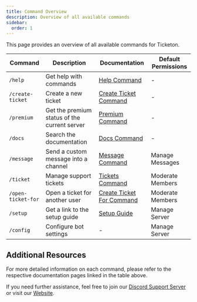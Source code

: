 ```yaml
---
title: Command Overview
description: Overview of all available commands
sidebar:
  order: 1
---
```



This page provides an overview of all available commands for Ticketon.

| Command            | Description                                  | Documentation                                            | Default Permissions |
| ------------------ | -------------------------------------------- | -------------------------------------------------------- | ------------------- |
| `/help`            | Get help with commands                       | [Help Command](/commands/help)                           | -                   |
| `/create-ticket`   | Create a new ticket                          | [Create Ticket Command](/commands/create-ticket)         | -                   |
| `/premium`         | Get the premium status of the current server | [Premium Command](/commands/premium)                     | -                   |
| `/docs`            | Search the documentation                     | [Docs Command](/commands/docs)                           | -                   |
| `/message`         | Send a custom message into a channel         | [Message Command](/commands/message)                     | Manage Messages     |
| `/ticket`          | Manage support tickets                       | [Tickets Command](/commands/tickets)                     | Moderate Members    |
| `/open-ticket-for` | Open a ticket for another user               | [Create Ticket For Command](/commands/create-ticket-for) | Moderate Members    |
| `/setup`           | Get a link to the setup guide                | [Setup Guide](/getting-started#getting-started-finally)  | Manage Server       |
| `/config`          | Configure bot settings                       | -                                                        | Manage Server       |

## Additional Resources

For more detailed information on each command, please refer to the respective documentation pages linked in the table above.

If you need further assistance, feel free to join our [Discord Support Server](https://ticketon.app/discord) or visit our [Website](https://ticketon.app).

<LinkCard
  title="Discord Support Server"
  description="Join our Discord server for support and community discussions."
  href="https://ticketon.app/discord"
  icon="discord"
  target="_blank"
/>
